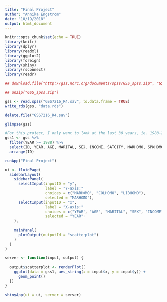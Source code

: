 ```yaml
---
title: "Final Project"
author: "Annika Engstrom"
date: "10/19/2018"
output: html_document
---
```


```r
knitr::opts_chunk$set(echo = TRUE)
library(knitr)
library(dplyr)
library(readxl)
library(ggplot2)
library(foreign)
library(shiny)
library(rsconnect)
library(readr)
```

```r

## download.file("http://gss.norc.org/documents/spss/GSS_spss.zip", "GSS_spss.zip", quiet = TRUE)

## unzip("GSS_spss.zip")

gss <- read.spss("GSS7216_R4.sav", to.data.frame = TRUE)
write_rds(gss, "data.rds")

delete.file("GSS7216_R4.sav")

glimpse(gss)

#For this project, I only want to look at the last 30 years, ie. 1988-2018
gss1 <- gss %>%
  filter(YEAR >= 1988) %>%
  select(ID, YEAR, AGE, MARITAL, SEX, INCOME, SATCITY, MARHOMO, SPKHOMO, COLHOMO, LIBHOMO, RELIG, LIBTEMP, CONTEMP, MSLMTEMP) %>%
  arrange(ID)

runApp("Final Project")  

ui <- fluidPage(
  sidebarLayout(
    sidebarPanel(
      selectInput(inputID = "y",
                  label = "Y-axis:",
                  choices = c("MARHOMO", "COLHOMO", "LIBHOMO"),
                  selected = "MARHOMO"),
      selectInput(inputID = "x",
                  label = "X-axis:",
                  choices = c("YEAR", "AGE", "MARITAL", "SEX", "INCOME", "SATCITY"),
                  selected = "YEAR")
    ),
    
    mainPanel(
      plotOutput(outputId = "scatterplot")
    )
  )
)

server <- function(input, output) {
  
  output$scatterplot <- renderPlot({
    ggplot(data = gss1, aes_string(x = input$x, y = input$y)) +
      geom_point()
  })
}

shinyApp(ui = ui, server = server)  
```
